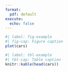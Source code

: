 ```yaml
---
format:
  pdf: default
execute:
  echo: false
---
```


::: {layout-ncol="2" layout-valign="bottom"}

```r
#| label: fig-example
#| fig-cap: Figure caption
plot(cars)
```

```r
#| label: tbl-example
#| tbl-cap: Table caption
knitr::kable(head(cars))
```

:::